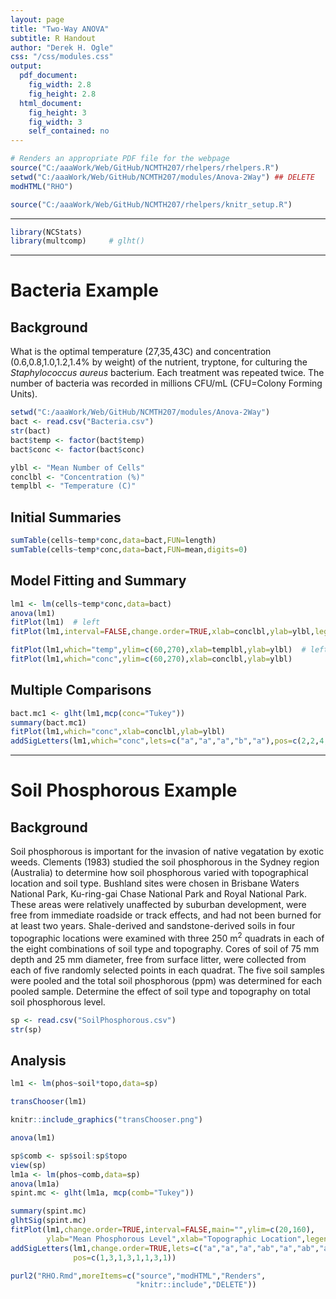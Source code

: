 ```yaml
---
layout: page
title: "Two-Way ANOVA"
subtitle: R Handout
author: "Derek H. Ogle"
css: "/css/modules.css"
output:
  pdf_document:
    fig_width: 2.8
    fig_height: 2.8
  html_document:
    fig_height: 3
    fig_width: 3
    self_contained: no
---
```


```r
# Renders an appropriate PDF file for the webpage
source("C:/aaaWork/Web/GitHub/NCMTH207/rhelpers/rhelpers.R")
setwd("C:/aaaWork/Web/GitHub/NCMTH207/modules/Anova-2Way") ## DELETE
modHTML("RHO")
```
```r
source("C:/aaaWork/Web/GitHub/NCMTH207/rhelpers/knitr_setup.R")
```
----

```r
library(NCStats)
library(multcomp)     # glht()
```

----

# Bacteria Example
## Background
What is the optimal temperature (27,35,43C) and concentration (0.6,0.8,1.0,1.2,1.4% by weight) of the nutrient, tryptone, for culturing the *Staphylococcus aureus* bacterium.  Each treatment was repeated twice. The number of bacteria was recorded in millions CFU/mL (CFU=Colony Forming Units).

```r
setwd("C:/aaaWork/Web/GitHub/NCMTH207/modules/Anova-2Way")
bact <- read.csv("Bacteria.csv")
str(bact)
bact$temp <- factor(bact$temp)
bact$conc <- factor(bact$conc)
```
```r
ylbl <- "Mean Number of Cells"
conclbl <- "Concentration (%)"
templbl <- "Temperature (C)"
```

## Initial Summaries
```r
sumTable(cells~temp*conc,data=bact,FUN=length)
sumTable(cells~temp*conc,data=bact,FUN=mean,digits=0)
```

## Model Fitting and Summary
```r
lm1 <- lm(cells~temp*conc,data=bact)
anova(lm1)
fitPlot(lm1)  # left
fitPlot(lm1,interval=FALSE,change.order=TRUE,xlab=conclbl,ylab=ylbl,legend="topleft")
```

```r
fitPlot(lm1,which="temp",ylim=c(60,270),xlab=templbl,ylab=ylbl)  # left
fitPlot(lm1,which="conc",ylim=c(60,270),xlab=conclbl,ylab=ylbl)
```

## Multiple Comparisons
```r
bact.mc1 <- glht(lm1,mcp(conc="Tukey"))
summary(bact.mc1)
fitPlot(lm1,which="conc",xlab=conclbl,ylab=ylbl)
addSigLetters(lm1,which="conc",lets=c("a","a","a","b","a"),pos=c(2,2,4,2,4))
```

----

# Soil Phosphorous Example
## Background
Soil phosphorous is important for the invasion of native vegatation by exotic weeds.  Clements (1983) studied the soil phosphorous in the Sydney region (Australia) to determine how soil phosphorous varied with topographical location and soil type.  Bushland sites were chosen in Brisbane Waters National Park, Ku-ring-gai Chase National Park and Royal National Park.  These areas were relatively unaffected by suburban development, were free from immediate roadside or track effects, and had not been burned for at least two years.  Shale-derived and sandstone-derived soils in four topographic locations were examined with three 250 m<sup>2</sup> quadrats in each of the eight combinations of soil type and topography.  Cores of soil of 75 mm depth and 25 mm diameter, free from surface litter, were collected from each of five randomly selected points in each quadrat.  The five soil samples were pooled and the total soil phosphorous (ppm) was determined for each pooled sample.  Determine the effect of soil type and topography on total soil phosphorous level.

```r
sp <- read.csv("SoilPhosphorous.csv")
str(sp)
```

## Analysis

```r
lm1 <- lm(phos~soil*topo,data=sp)
```
```r
transChooser(lm1)
```
```r
knitr::include_graphics("transChooser.png")
```
```r
anova(lm1)
```

```r
sp$comb <- sp$soil:sp$topo
view(sp)
lm1a <- lm(phos~comb,data=sp)
anova(lm1a)
spint.mc <- glht(lm1a, mcp(comb="Tukey"))
```

```r
summary(spint.mc)
glhtSig(spint.mc)
fitPlot(lm1,change.order=TRUE,interval=FALSE,main="",ylim=c(20,160),
        ylab="Mean Phosphorous Level",xlab="Topographic Location",legend="topleft")
addSigLetters(lm1,change.order=TRUE,lets=c("a","a","a","ab","a","ab","a","b"),
              pos=c(1,3,1,3,1,1,3,1))
```

```r
purl2("RHO.Rmd",moreItems=c("source","modHTML","Renders",
                            "knitr::include","DELETE"))
```
